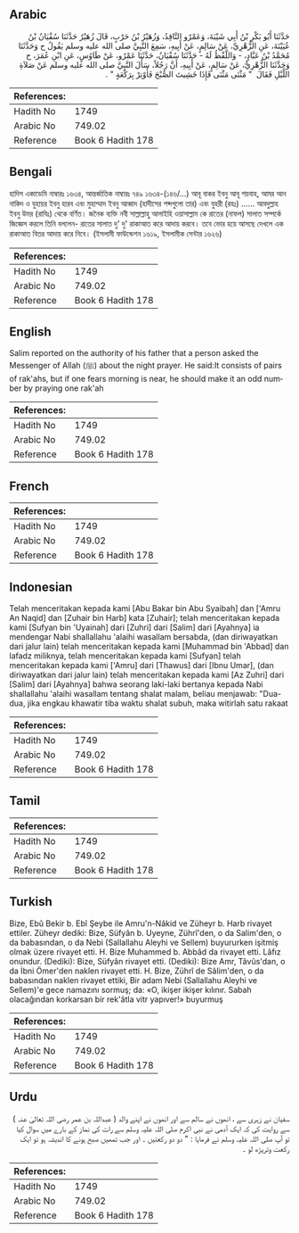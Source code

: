 ## Arabic


<div dir="rtl" lang="ar" style={{fontSize:'larger',backgroundColor:'#f8f9fa',padding:20}}>
حَدَّثَنَا أَبُو بَكْرِ بْنُ أَبِي شَيْبَةَ، وَعَمْرٌو النَّاقِدُ، وَزُهَيْرُ بْنُ حَرْبٍ، قَالَ زُهَيْرٌ حَدَّثَنَا سُفْيَانُ بْنُ عُيَيْنَةَ، عَنِ الزُّهْرِيِّ، عَنْ سَالِمٍ، عَنْ أَبِيهِ، سَمِعَ النَّبِيَّ صلى الله عليه وسلم يَقُولُ ح وَحَدَّثَنَا مُحَمَّدُ بْنُ عَبَّادٍ، - وَاللَّفْظُ لَهُ - حَدَّثَنَا سُفْيَانُ، حَدَّثَنَا عَمْرٌو، عَنْ طَاوُسٍ، عَنِ ابْنِ عُمَرَ، ح وَحَدَّثَنَا الزُّهْرِيُّ، عَنْ سَالِمٍ، عَنْ أَبِيهِ، أَنَّ رَجُلاً، سَأَلَ النَّبِيَّ صلى الله عليه وسلم عَنْ صَلاَةِ اللَّيْلِ فَقَالَ ‏ "‏ مَثْنَى مَثْنَى فَإِذَا خَشِيتَ الصُّبْحَ فَأَوْتِرْ بِرَكْعَةٍ ‏"‏ ‏.‏
</div>
<div style={{backgroundColor:'#f8f9fa',padding:20, marginBottom: 10}}><table> <thead> <tr> <th>References:</th> <th></th> </tr> </thead> <tbody><tr><td>Hadith No</td><td>1749</td></tr><tr><td>Arabic No</td><td>749.02</td></tr><tr><td>Reference</td><td>Book 6 Hadith 178</td></tr></tbody></table></div>

## Bengali


<div dir="ltr" lang="bn" style={{fontSize:'larger',backgroundColor:'#f8f9fa',padding:20}}>
হাদিস একাডেমি নাম্বারঃ ১৬৩৪, আন্তর্জাতিক নাম্বারঃ ৭৪৯ ১৬৩৪-(১৪৬/...) আবূ বাকর ইবনু আবূ শয়বাহ, আমর আন নাকিদ ও যুহায়র ইবনু হারব এবং মুহাম্মাদ ইবনু আব্বাদ (হাদীসের শব্দগুলো তার) এবং যুহরী (রহঃ) ...... আবদুল্লাহ ইবনু উমর (রাযিঃ) থেকে বর্ণিত। জনৈক ব্যক্তি নবী সাল্লাল্লাহু আলাইহি ওয়াসাল্লাম কে রাতের (নাফল) সালাত সম্পর্কে জিজ্ঞেস করলে তিনি বললেন- রাতের সালাত দু' দু' রাকাআত করে আদায় করবে। তবে ভোর হয়ে আসছে দেখলে এক রাকাআত বিতর আদায় করে নিবে। (ইসলামী ফাউন্ডেশন ১৬১৯, ইসলামীক সেন্টার ১৬২৬)
</div>
<div style={{backgroundColor:'#f8f9fa',padding:20, marginBottom: 10}}><table> <thead> <tr> <th>References:</th> <th></th> </tr> </thead> <tbody><tr><td>Hadith No</td><td>1749</td></tr><tr><td>Arabic No</td><td>749.02</td></tr><tr><td>Reference</td><td>Book 6 Hadith 178</td></tr></tbody></table></div>

## English


<div dir="ltr" lang="en" style={{fontSize:'larger',backgroundColor:'#f8f9fa',padding:20}}>
Salim reported on the authority of his father that a person asked the Messenger of Allah (ﷺ) about the night prayer. He said:It consists of pairs of rak'ahs, but if one fears morning is near, he should make it an odd number by praying one rak'ah
</div>
<div style={{backgroundColor:'#f8f9fa',padding:20, marginBottom: 10}}><table> <thead> <tr> <th>References:</th> <th></th> </tr> </thead> <tbody><tr><td>Hadith No</td><td>1749</td></tr><tr><td>Arabic No</td><td>749.02</td></tr><tr><td>Reference</td><td>Book 6 Hadith 178</td></tr></tbody></table></div>

## French


<div dir="ltr" lang="fr" style={{fontSize:'larger',backgroundColor:'#f8f9fa',padding:20}}>

</div>
<div style={{backgroundColor:'#f8f9fa',padding:20, marginBottom: 10}}><table> <thead> <tr> <th>References:</th> <th></th> </tr> </thead> <tbody><tr><td>Hadith No</td><td>1749</td></tr><tr><td>Arabic No</td><td>749.02</td></tr><tr><td>Reference</td><td>Book 6 Hadith 178</td></tr></tbody></table></div>

## Indonesian


<div dir="ltr" lang="id" style={{fontSize:'larger',backgroundColor:'#f8f9fa',padding:20}}>
Telah menceritakan kepada kami [Abu Bakar bin Abu Syaibah] dan ['Amru An Naqid] dan [Zuhair bin Harb] kata [Zuhair]; telah menceritakan kepada kami [Sufyan bin 'Uyainah] dari [Zuhri] dari [Salim] dari [Ayahnya] ia mendengar Nabi shallallahu 'alaihi wasallam bersabda, (dan diriwayatkan dari jalur lain) telah menceritakan kepada kami [Muhammad bin 'Abbad] dan lafadz miliknya, telah menceritakan kepada kami [Sufyan] telah menceritakan kepada kami ['Amru] dari [Thawus] dari [Ibnu Umar], (dan diriwayatkan dari jalur lain) telah menceritakan kepada kami [Az Zuhri] dari [Salim] dari [Ayahnya] bahwa seorang laki-laki bertanya kepada Nabi shallallahu 'alaihi wasallam tentang shalat malam, beliau menjawab: "Dua-dua, jika engkau khawatir tiba waktu shalat subuh, maka witirlah satu rakaat
</div>
<div style={{backgroundColor:'#f8f9fa',padding:20, marginBottom: 10}}><table> <thead> <tr> <th>References:</th> <th></th> </tr> </thead> <tbody><tr><td>Hadith No</td><td>1749</td></tr><tr><td>Arabic No</td><td>749.02</td></tr><tr><td>Reference</td><td>Book 6 Hadith 178</td></tr></tbody></table></div>

## Tamil


<div dir="ltr" lang="ta" style={{fontSize:'larger',backgroundColor:'#f8f9fa',padding:20}}>

</div>
<div style={{backgroundColor:'#f8f9fa',padding:20, marginBottom: 10}}><table> <thead> <tr> <th>References:</th> <th></th> </tr> </thead> <tbody><tr><td>Hadith No</td><td>1749</td></tr><tr><td>Arabic No</td><td>749.02</td></tr><tr><td>Reference</td><td>Book 6 Hadith 178</td></tr></tbody></table></div>

## Turkish


<div dir="ltr" lang="tr" style={{fontSize:'larger',backgroundColor:'#f8f9fa',padding:20}}>
Bize, Ebû Bekir b. Ebî Şeybe ile Amru'n-Nâkid ve Züheyr b. Harb rivayet ettiler. Züheyr dediki: Bize, Süfyân b. Uyeyne, Zührî'den, o da Salim'den, o da babasından, o da Nebi (Sallallahu Aleyhi ve Sellem) buyururken işitmiş olmak üzere rivayet etti. H. Bize Muhammed b. Abbâd da rivayet etti. Lâfız onundur. (Dediki): Bize, Süfyân rivayet etti. (Dediki): Bize Amr, Tâvûs'dan, o da İbni Ömer'den naklen rivayet etti. H. Bize, Zührî de Sâlim'den, o da babasından naklen rivayet ettiki, Bir adam Nebi (Sallallahu Aleyhi ve Sellem)'e gece namazını sormuş; da: «O, ikişer ikişer kılınır. Sabah olacağından korkarsan bir rek'âtla vitr yapıver!» buyurmuş
</div>
<div style={{backgroundColor:'#f8f9fa',padding:20, marginBottom: 10}}><table> <thead> <tr> <th>References:</th> <th></th> </tr> </thead> <tbody><tr><td>Hadith No</td><td>1749</td></tr><tr><td>Arabic No</td><td>749.02</td></tr><tr><td>Reference</td><td>Book 6 Hadith 178</td></tr></tbody></table></div>

## Urdu


<div dir="rtl" lang="ur" style={{fontSize:'larger',backgroundColor:'#f8f9fa',padding:20}}>
سفیان نے زہری سے ، انھوں نے سالم سے اور انھوں نے اپنے والد ( عبداللہ بن عمر رضی اللہ تعالیٰ عنہ ) سے روایت کی کہ ایک آدمی نے نبی اکرم صلی اللہ علیہ وسلم سے رات کی نماز کے بارے میں سوال کیا تو آپ صلی اللہ علیہ وسلم نے فرمایا : " دو دو رکعتیں ۔ اور جب تمھیں صبح ہونے کا اندیشہ ہو تو ایک رکعت وترپڑھ لو ۔
</div>
<div style={{backgroundColor:'#f8f9fa',padding:20, marginBottom: 10}}><table> <thead> <tr> <th>References:</th> <th></th> </tr> </thead> <tbody><tr><td>Hadith No</td><td>1749</td></tr><tr><td>Arabic No</td><td>749.02</td></tr><tr><td>Reference</td><td>Book 6 Hadith 178</td></tr></tbody></table></div>